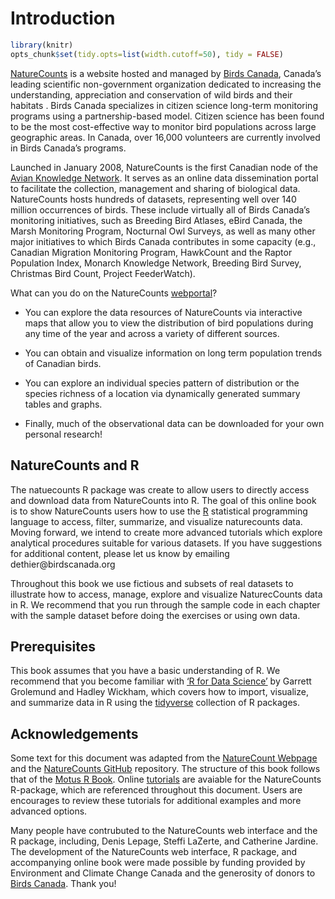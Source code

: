 # Introduction {#intro1}

```r

library(knitr)
opts_chunk$set(tidy.opts=list(width.cutoff=50), tidy = FALSE)

```


[NatureCounts](www.naturecounts.ca) is a website hosted and managed by [Birds Canada](www.birdscanada.org), Canada’s leading scientific non-government organization dedicated to increasing the understanding, appreciation and conservation of wild birds and their habitats . Birds Canada specializes in citizen science long-term monitoring programs using a partnership-based model.  Citizen science has been found to be the most cost-effective way to monitor bird populations across large geographic areas. In Canada, over 16,000 volunteers are currently involved in Birds Canada’s programs. 

Launched in January 2008, NatureCounts  is the first Canadian node of the [Avian Knowledge Network](www.avianknowledge.net). It serves as an online data dissemination portal to facilitate the collection, management and sharing of biological data.  NatureCounts hosts hundreds of datasets, representing well over 140 million occurrences of birds. These include virtually all of Birds Canada’s monitoring initiatives, such as Breeding Bird Atlases, eBird Canada, the Marsh Monitoring Program, Nocturnal Owl Surveys, as well as many other major initiatives to which Birds Canada contributes in some capacity (e.g., Canadian Migration Monitoring Program, HawkCount and the Raptor Population Index, Monarch Knowledge Network, Breeding Bird Survey, Christmas Bird Count, Project FeederWatch). 

What can you do on the NatureCounts [webportal](www.naturecounts.ca)?

  -	You can explore the data resources of NatureCounts via interactive maps that allow you to view the distribution of bird populations during any time of the year and across a variety of different sources. 

  -	You can obtain and visualize information on long term population trends of Canadian birds.

  -	You can explore an individual species pattern of distribution or the species richness of a location via dynamically generated summary tables and graphs.

  -	Finally, much of the observational data can be downloaded for your own personal research!

## NatureCounts and R {#intro1.1}

The natuecounts R package was create to allow users to directly access and download data from NatureCounts into R. The goal of this online book is to show NatureCounts users how to use the [R](https://www.r-project.org/) statistical programming language  to access, filter, summarize, and visualize naturecounts data. Moving forward, we intend to create more advanced tutorials which explore analytical procedures suitable for various datasets. If you have suggestions for additional content, please let us know by emailing dethier@birdscanada.org

Throughout this book we use fictious and subsets of real datasets to illustrate how to access, manage, explore and visualize NaturecCounts data in R. We recommend that you run through the sample code in each chapter with the sample dataset before doing the exercises or using own data. 

## Prerequisites {#intro1.2}

This book assumes that you have a basic understanding of R. We recommend that you become familiar with ['R for Data Science’](http://r4ds.had.co.nz/) by Garrett Grolemund and Hadley Wickham, which covers how to import, visualize, and summarize data in R using the [tidyverse](https://www.tidyverse.org/) collection of R packages. 

## Acknowledgements {#intro1.3}

Some text for this document was adapted from the [NatureCount Webpage](https://www.birdscanada.org/birdmon/default/main.jsp) and the [NatureCounts GitHub](https://github.com/BirdStudiesCanada/naturecounts) repository. The structure of this book follows that of the [Motus R Book](https://beta.motus.org/MotusRBook/index.html). Online [tutorials](https://birdstudiescanada.github.io/naturecounts/articles/index.html) are avaiable for the NatureCounts R-package, which are referenced throughout this document. Users are encourages to review these tutorials for additional examples and more advanced options.  

Many people have contrubuted to the NatureCounts web interface and the R package, including, Denis Lepage, Steffi LaZerte, and Catherine Jardine. The development of the NatureCounts web interface, R package, and accompanying online book were made possible by funding provided by Environment and Climate Change Canada and the generosity of donors to [Birds Canada](https://www.birdscanada.org/give/). Thank you!

